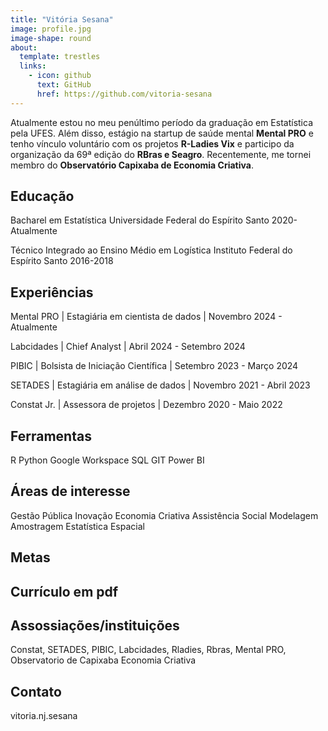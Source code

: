 ```yaml
---
title: "Vitória Sesana"
image: profile.jpg
image-shape: round
about:
  template: trestles
  links:
    - icon: github
      text: GitHub
      href: https://github.com/vitoria-sesana
---
```


Atualmente estou no meu penúltimo período da graduação em Estatística pela UFES. Além disso, estágio na startup de saúde mental **Mental PRO** e tenho vínculo voluntário com os projetos **R-Ladies Vix** e participo da organização da 69ª edição do **RBras e Seagro**. Recentemente, me tornei membro do **Observatório Capixaba de Economia Criativa**.  

## Educação

Bacharel em Estatística
Universidade Federal do Espírito Santo
2020-Atualmente

Técnico Integrado ao Ensino Médio em Logística 
Instituto Federal do Espírito Santo
2016-2018

## Experiências

Mental PRO \| Estagiária em cientista de dados \| Novembro 2024 - Atualmente

Labcidades \| Chief Analyst \| Abril 2024 - Setembro 2024

PIBIC \| Bolsista de Iniciação Científica \| Setembro 2023 - Março 2024

SETADES \| Estagiária em análise de dados \| Novembro 2021 - Abril 2023

Constat Jr. \| Assessora de projetos \| Dezembro 2020 - Maio 2022

## Ferramentas
R
Python
Google Workspace
SQL
GIT
Power BI

## Áreas de interesse

Gestão Pública
Inovação
Economia Criativa
Assistência Social
Modelagem 
Amostragem
Estatística Espacial

## Metas

## Currículo em pdf

## Assossiações/instituições

Constat, SETADES, PIBIC, Labcidades, Rladies, Rbras, Mental PRO, Observatorio de Capixaba Economia Criativa

## Contato

vitoria.nj.sesana


